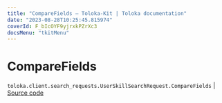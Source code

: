 ```yaml
---
title: "CompareFields — Toloka-Kit | Toloka documentation"
date: "2023-08-28T10:25:45.815974"
coverId: F_bIcOYF9yjrxkPZrXc3
docsMenu: "tkitMenu"
---
```


# CompareFields

`toloka.client.search_requests.UserSkillSearchRequest.CompareFields` | [Source code](https://github.com/Toloka/toloka-kit/blob/v1.2.1/src/client/search_requests.py#L670)